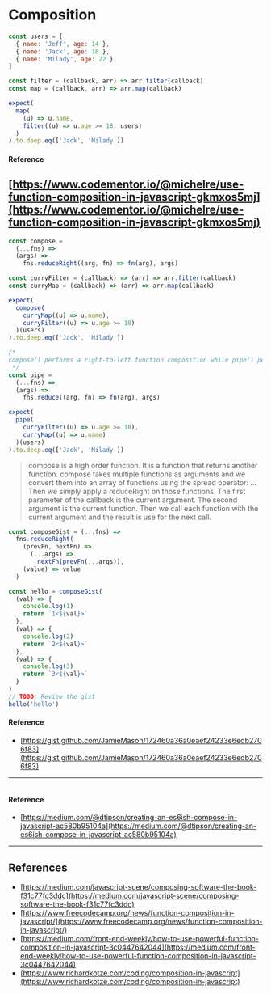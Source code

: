 # Composition


```js
const users = [
  { name: 'Jeff', age: 14 },
  { name: 'Jack', age: 18 },
  { name: 'Milady', age: 22 },
]

const filter = (callback, arr) => arr.filter(callback)
const map = (callback, arr) => arr.map(callback)

expect(
  map(
    (u) => u.name,
    filter((u) => u.age >= 18, users)
  )
).to.deep.eq(['Jack', 'Milady'])
```
#### Reference
[https://www.codementor.io/@michelre/use-function-composition-in-javascript-gkmxos5mj](https://www.codementor.io/@michelre/use-function-composition-in-javascript-gkmxos5mj)
---
```js
const compose =
  (...fns) =>
  (args) =>
    fns.reduceRight((arg, fn) => fn(arg), args)

const curryFilter = (callback) => (arr) => arr.filter(callback)
const curryMap = (callback) => (arr) => arr.map(callback)

expect(
  compose(
    curryMap((u) => u.name),
    curryFilter((u) => u.age >= 18)
  )(users)
).to.deep.eq(['Jack', 'Milady'])

/*
compose() performs a right-to-left function composition while pipe() performs a left-to-right composition
 */
const pipe =
  (...fns) =>
  (args) =>
    fns.reduce((arg, fn) => fn(arg), args)

expect(
  pipe(
    curryFilter((u) => u.age >= 18),
    curryMap((u) => u.name)
  )(users)
).to.deep.eq(['Jack', 'Milady'])

```
> compose is a high order function. It is a function that returns another function.
compose takes multiple functions as arguments and we convert them into an array of functions using the spread operator: ...
Then we simply apply a reduceRight on those functions. The first parameter of the callback is the current argument.
The second argument is the current function. Then we call each function with the current argument and the result is use for the next call.

```js
const composeGist = (...fns) =>
  fns.reduceRight(
    (prevFn, nextFn) =>
      (...args) =>
        nextFn(prevFn(...args)),
    (value) => value
  )

const hello = composeGist(
  (val) => {
    console.log(1)
    return `1<${val}>`
  },
  (val) => {
    console.log(2)
    return `2<${val}>`
  },
  (val) => {
    console.log(3)
    return `3<${val}>`
  }
)
// TODO: Review the gist
hello('hello')
```

#### Reference
- [https://gist.github.com/JamieMason/172460a36a0eaef24233e6edb2706f83](https://gist.github.com/JamieMason/172460a36a0eaef24233e6edb2706f83)
---
```js
```
#### Reference
- [https://medium.com/@dtipson/creating-an-es6ish-compose-in-javascript-ac580b95104a](https://medium.com/@dtipson/creating-an-es6ish-compose-in-javascript-ac580b95104a)
---
## References

- [https://medium.com/javascript-scene/composing-software-the-book-f31c77fc3ddc](https://medium.com/javascript-scene/composing-software-the-book-f31c77fc3ddc)
- [https://www.freecodecamp.org/news/function-composition-in-javascript/](https://www.freecodecamp.org/news/function-composition-in-javascript/)
- [https://medium.com/front-end-weekly/how-to-use-powerful-function-composition-in-javascript-3c0447642044](https://medium.com/front-end-weekly/how-to-use-powerful-function-composition-in-javascript-3c0447642044)
- [https://www.richardkotze.com/coding/composition-in-javascript](https://www.richardkotze.com/coding/composition-in-javascript)
